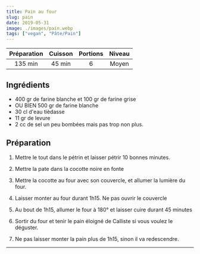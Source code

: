 ```yaml
---
title: Pain au four
slug: pain
date: 2019-05-31
image: ./images/pain.webp
tags: ["vegan", "Pâte/Pain"]
---
```


| Préparation | Cuisson | Portions | Niveau |
| :-: | :-: | :-: | :-: |
| 135 min | 45 min | 6 | Moyen |

## Ingrédients
- <ListItem>400 gr de farine blanche et 100 gr de farine grise</ListItem>
- <ListItem>OU BIEN 500 gr de farine blanche</ListItem>
- <ListItem>30 cl d'eau tièdasse</ListItem>
- <ListItem>11 gr de levure</ListItem>
- <ListItem>2 cc de sel un peu bombées mais pas trop non plus.</ListItem>

## Préparation

1. Mettre le tout dans le pétrin et laisser pétrir 10 bonnes minutes.

2. Mettre la pate dans la cocotte noire en fonte

3. Mettre la cocotte au four avec son couvercle, et allumer la lumière du four.

4. Laisser monter au four durant 1h15. Ne pas ouvrir le couvercle

5. Au bout de 1h15, allumer le four à 180° et laisser cuire durant 45 minutes

6. Sortir du four et tenir le pain éloigné de Calliste si vous voulez le déguster.

7. Ne pas laisser monter la pain plus de 1h15, sinon il va redescendre.

---
